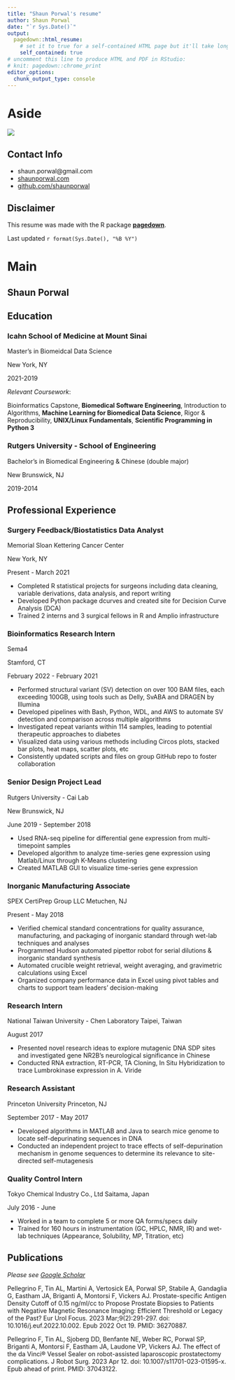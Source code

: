 ```yaml
---
title: "Shaun Porwal's resume"
author: Shaun Porwal
date: "`r Sys.Date()`"
output:
  pagedown::html_resume:
    # set it to true for a self-contained HTML page but it'll take longer to render
    self_contained: true
# uncomment this line to produce HTML and PDF in RStudio:
# knit: pagedown::chrome_print
editor_options: 
  chunk_output_type: console
---
```


Aside
================================================================================

<img src="pics/porwal_pic.png">


Contact Info {#contact}
--------------------------------------------------------------------------------

- <i class="fa fa-envelope"></i> shaun.porwal@gmail.com
- <i class="fa fa-laptop"></i> [shaunporwal.com](https://shaunporwal.com)
- <i class="fa fa-github"></i> [github.com/shaunporwal](https://github.com/shaunporwal)

Disclaimer {#disclaimer}
--------------------------------------------------------------------------------

This resume was made with the R package [**pagedown**](https://github.com/rstudio/pagedown).

Last updated `r format(Sys.Date(), "%B %Y")`

Main
================================================================================

Shaun Porwal {#title}
--------------------------------------------------------------------------------

Education {data-icon=graduation-cap data-concise=true}
--------------------------------------------------------------------------------

### Icahn School of Medicine at Mount Sinai
Master's in Biomeidcal Data Science

New York, NY

2021-2019

*Relevant Coursework*: 

Bioinformatics Capstone, **Biomedical Software Engineering**, Introduction to Algorithms, **Machine Learning for Biomedical Data Science**, Rigor & Reproducibility, **UNIX/Linux Fundamentals**, **Scientific Programming in Python 3**

### Rutgers University - School of Engineering
Bachelor's in Biomedical Engineering & Chinese (double major)

New Brunswick, NJ

2019-2014

Professional Experience {data-icon=suitcase}
--------------------------------------------------------------------------------

### Surgery Feedback/Biostatistics Data Analyst

Memorial Sloan Kettering Cancer Center

New York, NY

Present - March 2021

- Completed R statistical projects for surgeons including data cleaning, variable derivations, data analysis, and report writing
- Developed Python package dcurves and created site for Decision Curve Analysis (DCA)
- Trained 2 interns and 3 surgical fellows in R and Amplio infrastructure

### Bioinformatics Research Intern
Sema4

Stamford, CT

February 2022 - February 2021

- Performed structural variant (SV) detection on over 100 BAM files, each exceeding 100GB, using tools such as Delly, SvABA and DRAGEN by Illumina
- Developed pipelines with Bash, Python, WDL, and AWS to automate SV detection and comparison across multiple algorithms
- Investigated repeat variants within 114 samples, leading to potential therapeutic approaches to diabetes
- Visualized data using various methods including Circos plots, stacked bar plots, heat maps, scatter plots, etc
- Consistently updated scripts and files on group GitHub repo to foster collaboration

### Senior Design Project Lead
Rutgers University - Cai Lab

New Brunswick, NJ

June 2019 - September 2018

- Used RNA-seq pipeline for differential gene expression from multi-timepoint samples
- Developed algorithm to analyze time-series gene expression using Matlab/Linux through K-Means clustering
- Created MATLAB GUI to visualize time-series gene expression

### Inorganic Manufacturing Associate
SPEX CertiPrep Group LLC
Metuchen, NJ

Present - May 2018

- Verified chemical standard concentrations for quality assurance, manufacturing, and packaging of inorganic standard through wet-lab techniques and analyses
- Programmed Hudson automated pipettor robot for serial dilutions & inorganic standard synthesis
- Automated crucible weight retrieval, weight averaging, and gravimetric calculations using Excel
- Organized company performance data in Excel using pivot tables and charts to support team leaders’ decision-making

### Research Intern
National Taiwan University - Chen Laboratory
Taipei, Taiwan

August 2017

- Presented novel research ideas to explore mutagenic DNA SDP sites and investigated gene NR2B’s neurological significance in Chinese
- Conducted RNA extraction, RT-PCR, TA Cloning, In Situ Hybridization to trace Lumbrokinase expression in A. Viride

### Research Assistant
Princeton University
Princeton, NJ

September 2017 - May 2017

- Developed algorithms in MATLAB and Java to search mice genome to locate self-depurinating sequences in DNA
- Conducted an independent project to trace effects of self-depurination mechanism in genome sequences to determine its relevance to site-directed self-mutagenesis

### Quality Control Intern
Tokyo Chemical Industry Co., Ltd
Saitama, Japan

July 2016 - June

- Worked in a team to complete 5 or more QA forms/specs daily
- Trained for 160 hours in instrumentation (GC, HPLC, NMR, IR) and wet-lab techniques (Appearance, Solubility, MP, Titration, etc)


<!-- Honors & Awards {data-icon=award} -->
<!-- -------------------------------------------------------------------------------- -->

<!-- ### Travel award recipient  -->

<!-- Women in Statistics and Data Science  -->

<!-- La Jolla, CA -->

<!-- 2017 -->

<!-- Presentations {data-icon=chalkboard-teacher} -->
<!-- -------------------------------------------------------------------------------- -->

<!-- ### Writing functions with the {tidyverse} -->
<!-- Co-presented with Daniel Sjoberg for Memorial Sloan Kettering Open Study Group Seminar Series -->

<!-- N/A -->

<!-- 2022 -->

<!-- :::aside -->
<!-- Corresponding presentation:[Writing Functions with the {tidyverse}](https://mskcc-epi-bio.github.io/Writing-Functions-with-the-tidyverse/#1) -->
<!-- ::: -->

<!-- Other Professional Experience {data-icon=briefcase} -->
<!-- -------------------------------------------------------------------------------- -->

<!-- ###  Using Unique Associations to Address Health Policy Questions -->
<!-- Session chair, Joint Statistical Meetings -->

<!-- Denver, CO -->

<!-- 2019 -->

Publications {data-icon=file}
--------------------------------------------------------------------------------
*Please see [Google Scholar](https://scholar.google.com/citations?user=eR7hro0AAAAJ&hl=en&oi=ao)*

Pellegrino F, Tin AL, Martini A, Vertosick EA, Porwal SP, Stabile A, Gandaglia G, Eastham JA, Briganti A, Montorsi F, Vickers AJ. Prostate-specific Antigen Density Cutoff of 0.15 ng/ml/cc to Propose Prostate Biopsies to Patients with Negative Magnetic Resonance Imaging: Efficient Threshold or Legacy of the Past? Eur Urol Focus. 2023 Mar;9(2):291-297. doi: 10.1016/j.euf.2022.10.002. Epub 2022 Oct 19. PMID: 36270887.

Pellegrino F, Tin AL, Sjoberg DD, Benfante NE, Weber RC, Porwal SP, Briganti A, Montorsi F, Eastham JA, Laudone
VP, Vickers AJ. The effect of the da Vinci® Vessel Sealer on robot-assisted laparoscopic prostatectomy complications. J Robot Surg. 2023 Apr 12. doi: 10.1007/s11701-023-01595-x. Epub ahead of print. PMID: 37043122.
